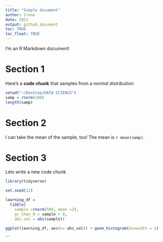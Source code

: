 ```yaml
---
title: "Simple document"
author: Irene
date: 2021
output: github_document
toc: TRUE
toc_float: TRUE
---
```


I'm an R Markdown document! 

# Section 1

Here's a **code chunk** that samples from 
a _normal distribution_:

```r
setwd("~/Desktop/DATA SCIENCE")
samp = rnorm(100)
length(samp)
```

# Section 2

I can take the mean of the sample, too!
The mean is `r mean(samp)`.

# Section 3

Lets write a new code chunk

```r
library(tidyverse)

set.seed(12)

learning_df = 
  tibble(
    sample =rnorm(500, mean =1),
    gr_than_0 = sample > 0,
    abs_val = abs(sample))

ggplot(learning_df, aes(x= abs_val)) + geom_histogram(binwidth = 1)


```



```

